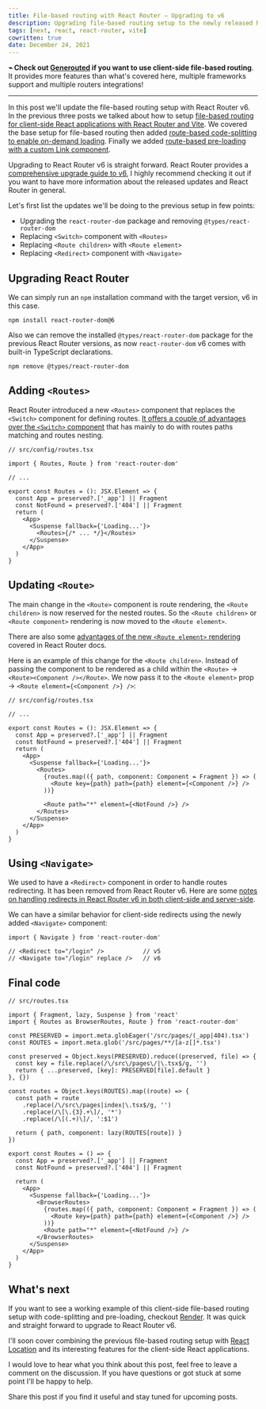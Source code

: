 ```yaml
---
title: File-based routing with React Router — Upgrading to v6
description: Upgrading file-based routing setup to the newly released React Router v6
tags: [next, react, react-router, vite]
cowritten: true
date: December 24, 2021
---
```


**⌁ Check out [Generouted](https://github.com/oedotme/generouted) if you want to use client-side file-based routing**. It provides more features than what's covered here, multiple frameworks support and multiple routers integrations!

---

In this post we'll update the file-based routing setup with React Router v6. In the previous three posts we talked about how to setup [file-based routing for client-side React applications with React Router and Vite](https://omarelhawary.me/blog/file-based-routing-with-react-router). We covered the base setup for file-based routing then added [route-based code-splitting to enable on-demand loading](https://omarelhawary.me/blog/file-based-routing-with-react-router-code-splitting). Finally we added [route-based pre-loading with a custom Link component](https://omarelhawary.me/blog/file-based-routing-with-react-router-pre-loading).

Upgrading to React Router v6 is straight forward. React Router provides a [comprehensive upgrade guide to v6](https://reactrouter.com/docs/en/v6/upgrading/v5), I highly recommend checking it out if you want to have more information about the released updates and React Router in general.

Let's first list the updates we'll be doing to the previous setup in few points:

- Upgrading the `react-router-dom` package and removing `@types/react-router-dom`
- Replacing `<Switch>` component with `<Routes>`
- Replacing `<Route children>` with `<Route element>`
- Replacing `<Redirect>` component with `<Navigate>`

## Upgrading React Router

We can simply run an `npm` installation command with the target version, v6 in this case.

```shell
npm install react-router-dom@6
```

Also we can remove the installed `@types/react-router-dom` package for the previous React Router versions, as now `react-router-dom` v6 comes with built-in TypeScript declarations.

```shell
npm remove @types/react-router-dom
```

## Adding `<Routes>`

React Router introduced a new `<Routes>` component that replaces the `<Switch>` component for defining routes. [It offers a couple of advantages over the `<Switch>` component](https://reactrouter.com/docs/en/v6/upgrading/v5#upgrade-all-switch-elements-to-routes) that has mainly to do with routes paths matching and routes nesting.

```tsx {3,13}
// src/config/routes.tsx

import { Routes, Route } from 'react-router-dom'

// ...

export const Routes = (): JSX.Element => {
  const App = preserved?.['_app'] || Fragment
  const NotFound = preserved?.['404'] || Fragment
  return (
    <App>
      <Suspense fallback={'Loading...'}>
        <Routes>{/* ... */}</Routes>
      </Suspense>
    </App>
  )
}
```

## Updating `<Route>`

The main change in the `<Route>` component is route rendering, the `<Route children>` is now reserved for the nested routes. So the `<Route children>` or `<Route component>` rendering is now moved to the `<Route element>`.

There are also some [advantages of the new `<Route element>` rendering](https://reactrouter.com/docs/en/v6/upgrading/v5#advantages-of-route-element) covered in React Router docs.

Here is an example of this change for the `<Route children>`. Instead of passing the component to be rendered as a child within the `<Route>` -> `<Route><Component /></Route>`. We now pass it to the `<Route element>` prop -> `<Route element={<Component />} />`:

```tsx {13}
// src/config/routes.tsx

// ...

export const Routes = (): JSX.Element => {
  const App = preserved?.['_app'] || Fragment
  const NotFound = preserved?.['404'] || Fragment
  return (
    <App>
      <Suspense fallback={'Loading...'}>
        <Routes>
          {routes.map(({ path, component: Component = Fragment }) => (
            <Route key={path} path={path} element={<Component />} />
          ))}

          <Route path="*" element={<NotFound />} />
        </Routes>
      </Suspense>
    </App>
  )
}
```

## Using `<Navigate>`

We used to have a `<Redirect>` component in order to handle routes redirecting. It has been removed from React Router v6. Here are some [notes on handling redirects in React Router v6 in both client-side and server-side](https://gist.github.com/mjackson/b5748add2795ce7448a366ae8f8ae3bb).

We can have a similar behavior for client-side redirects using the newly added `<Navigate>` component:

```tsx {4}
import { Navigate } from 'react-router-dom'

// <Redirect to="/login" />           // v5
// <Navigate to="/login" replace />   // v6
```

## Final code

```tsx {4,30-35}
// src/routes.tsx

import { Fragment, lazy, Suspense } from 'react'
import { Routes as BrowserRoutes, Route } from 'react-router-dom'

const PRESERVED = import.meta.globEager('/src/pages/(_app|404).tsx')
const ROUTES = import.meta.glob('/src/pages/**/[a-z[]*.tsx')

const preserved = Object.keys(PRESERVED).reduce((preserved, file) => {
  const key = file.replace(/\/src\/pages\/|\.tsx$/g, '')
  return { ...preserved, [key]: PRESERVED[file].default }
}, {})

const routes = Object.keys(ROUTES).map((route) => {
  const path = route
    .replace(/\/src\/pages|index|\.tsx$/g, '')
    .replace(/\[\.{3}.+\]/, '*')
    .replace(/\[(.+)\]/, ':$1')

  return { path, component: lazy(ROUTES[route]) }
})

export const Routes = () => {
  const App = preserved?.['_app'] || Fragment
  const NotFound = preserved?.['404'] || Fragment

  return (
    <App>
      <Suspense fallback={'Loading...'}>
        <BrowserRoutes>
          {routes.map(({ path, component: Component = Fragment }) => (
            <Route key={path} path={path} element={<Component />} />
          ))}
          <Route path="*" element={<NotFound />} />
        </BrowserRoutes>
      </Suspense>
    </App>
  )
}
```

## What's next

If you want to see a working example of this client-side file-based routing setup with code-splitting and pre-loading, checkout [Render](https://github.com/oedotme/render). It was quick and straight forward to upgrade to React Router v6.

I'll soon cover combining the previous file-based routing setup with [React Location](https://react-location.tanstack.com) and its interesting features for the client-side React applications.

I would love to hear what you think about this post, feel free to leave a comment on the discussion. If you have questions or got stuck at some point I'll be happy to help.

Share this post if you find it useful and stay tuned for upcoming posts.
